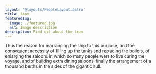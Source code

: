 ```yaml
---
layout: '@layouts/PeopleLayout.astro'
title: Team
featuredImg:
  image: ./featured.jpg
  alt: Image description
description: Find out about the team
---
```


Thus the reason for rearranging the ship to this purpose, and the consequent necessity of filling up the tanks and replacing the boilers, of enlarging the saloons in which so many people were to live during the voyage, and of building extra dining saloons, finally the arrangement of a thousand berths in the sides of the gigantic hull.
